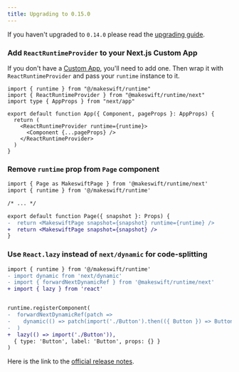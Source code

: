 ```yaml
---
title: Upgrading to 0.15.0
---
```


If you haven't upgraded to `0.14.0` please read the [upgrading guide](/upgrading/0.14.0).

### Add `ReactRuntimeProvider` to your Next.js Custom App

If you don't have a [Custom App](https://nextjs.org/docs/pages/building-your-application/routing/custom-app), you'll need to add one. Then wrap it with `ReactRuntimeProvider` and pass your `runtime` instance to it.

```tsx pages/_app.tsx
import { runtime } from "@/makeswift/runtime"
import { ReactRuntimeProvider } from "@makeswift/runtime/next"
import type { AppProps } from "next/app"

export default function App({ Component, pageProps }: AppProps) {
  return (
    <ReactRuntimeProvider runtime={runtime}>
      <Component {...pageProps} />
    </ReactRuntimeProvider>
  )
}
```

### Remove `runtime` prop from `Page` component

```diff pages/[[...path]].tsx
import { Page as MakeswiftPage } from '@makeswift/runtime/next'
import { runtime } from '@/makeswift/runtime'

/* ... */

export default function Page({ snapshot }: Props) {
-  return <MakeswiftPage snapshot={snapshot} runtime={runtime} />
+  return <MakeswiftPage snapshot={snapshot} />
}
```

### Use `React.lazy` instead of `next/dynamic` for code-splitting

```diff makeswift/components.tsx
import { runtime } from '@/makeswift/runtime'
- import dynamic from 'next/dynamic'
- import { forwardNextDynamicRef } from '@makeswift/runtime/next'
+ import { lazy } from 'react'


runtime.registerComponent(
-  forwardNextDynamicRef(patch =>
-    dynamic(() => patch(import('./Button').then(({ Button }) => Button)))
-  )
+  lazy(() => import('./Button')),
  { type: 'Button', label: 'Button', props: {} }
)

```

Here is the link to the [official release notes](https://github.com/makeswift/makeswift/releases/tag/%40makeswift%2Fruntime%400.15.0).
